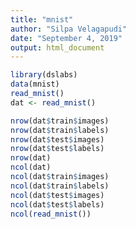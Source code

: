 ```yaml
---
title: "mnist"
author: "Silpa Velagapudi"
date: "September 4, 2019"
output: html_document
---
```

```r
library(dslabs)
data(mnist)
read_mnist()
dat <- read_mnist()
```

```r

nrow(dat$train$images)
nrow(dat$train$labels)
nrow(dat$test$images)
nrow(dat$test$labels)
nrow(dat)
ncol(dat)
ncol(dat$train$images)
ncol(dat$train$labels)
ncol(dat$test$images)
ncol(dat$test$labels)
ncol(read_mnist())
```

